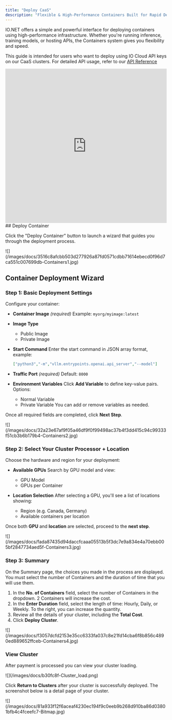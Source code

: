 ```yaml
---
title: "Deploy CaaS"
description: "Flexible & High-Performance Containers Built for Rapid Deployment and Scalable AI Workloads"
---
```


IO.NET offers a simple and powerful interface for deploying containers using high-performance infrastructure. Whether you're running inference, training models, or hosting APIs, the Containers system gives you flexibility and speed.

This guide is intended for users who want to deploy using IO Cloud API keys on our CaaS clusters. For detailed API usage, refer to our [API Reference](/reference/get-started-with-caas-api)

<iframe width="100%" height="480" src="https://www.youtube.com/embed/IZ7qjUFucdo" title="Start Using IO Cloud: Your First Steps Explained" frameborder="0" allow="accelerometer; autoplay; clipboard-write; encrypted-media; gyroscope; picture-in-picture; web-share" referrerpolicy="strict-origin-when-cross-origin" allowfullscreen></iframe>
## Deploy Container

Click the "Deploy Container" button to launch a wizard that guides you through the deployment process.

<Frame>
![](/images/docs/3516c8afcbb503d277926a87fd0571cdbb71614ebecd0f96d7ca551c007699db-Containers1.jpg)
</Frame>

## Container Deployment Wizard

### Step 1: Basic Deployment Settings

Configure your container:

* **Container Image** *(required)* Example: `myorg/myimage:latest`

* **Image Type**

  * Public Image
  * Private Image

* **Start Command** Enter the start command in JSON array format, example:
  <CodeGroup>
    ```json json
    ["python3","-m","vllm.entrypoints.openai.api_server","--model"]
    ```
  </CodeGroup>

* **Traffic Port** *(required)* Default: `8000`

* **Environment Variables** Click **Add Variable** to define key-value pairs. Options:

  * Normal Variable
  * Private Variable You can add or remove variables as needed.

Once all required fields are completed, click **Next Step**.

<Frame>
![](/images/docs/32a23e67af9f05a46df9f0f99498ac37b4f3dd415c94c99333f51cb3b6b179b4-Containers2.jpg)
</Frame>

### Step 2: Select Your Cluster Processor + Location

Choose the hardware and region for your deployment:

* **Available GPUs** Search by GPU model and view:

  * GPU Model
  * GPUs per Container

* **Location Selection** After selecting a GPU, you'll see a list of locations showing:

  * Region (e.g. Canada, Germany)
  * Available containers per location

Once both **GPU** and **location** are selected, proceed to the **next step**.

<Frame>
![](/images/docs/fada87435d94daccfcaaa05513b5f3dc7e9a834e4a70ebb005bf2847734aed5f-Containers3.jpg)
</Frame>

### Step 3: Summary

On the Summary page, the choices you made in the process are displayed. You must select the number of Containers and the duration of time that you will use them.

1. In the **No. of Containers** field, select the number of Containers in the dropdown. 2 Containers will increase the cost.
2. In the **Enter Duration** field, select the length of time: Hourly, Daily, or Weekly. To the right, you can increase the quantity.
3. Review all the details of your cluster, including the **Total Cost**.
4. Click **Deploy Cluster**.

<Frame>
![](/images/docs/f3057dcfd2153e35cc6333fa037c8e21fd14cba6f8b856c4890ed889652ffceb-Containers4.jpg)
</Frame>

### View Cluster

After payment is processed you can view your cluster loading.

<Frame>
![](/images/docs/b30fc8f-Cluster_load.png)
</Frame>

Click **Return to Clusters** after your cluster is successfully deployed. The screenshot below is a detail page of your cluster.

<Frame>
![](/images/docs/81a933f12f6aceaf4230ec194f9c0eeb9b268d910ba86d03801bfb4c4fceefc7-Bitmap.jpg)
</Frame>

